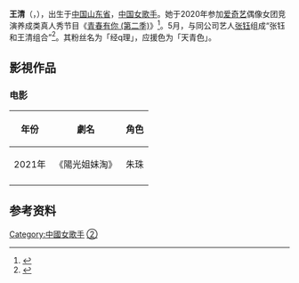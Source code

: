 {{艺人
| 姓名 = 王清
| 类型 = 女歌手
| 图片 = 
| 图片尺寸 = 
| 罗马拼音 = Wáng Qīng
| 英文名 = Yvonne Wang  
| 昵称 = 小王、二妮子
| 国籍 = {{PRC}}
| 民族 = 
| 籍貫 = [[山东省|山东省]]
| 出生日期 = {{birth date and age|1997|1|28}}
| 出生地點 = {{CHN}}[[山东省|山东省]]
| 职业 = [[歌手|歌手]]
| 语言 = [[普通话|普通话]]
| 教育程度 = 
| 母校 = 
| 音乐类型 = [[中文流行音乐|中文流行音乐]]
| 出道地点 = [[中国|中国]]
| 出道作品 = 
| 代表作品 = {{plainlist|
* '''音乐'''：{{ubl|《YES! OK!》}}
* '''综艺'''：{{ubl|《[[青春有你_(第二季)|青春有你 (第二季)]]》}}
}}
| 活跃年代 = 2020年至今
| 唱片公司 = 
| 经纪公司 = {{plainlist|
* 大王娱乐（2020年至今）
}}
| 相关团体 = 张钰和王清组合
}}

'''王清'''（{{lang-en|Yvonne Wang}}，{{bd|1997年|1月28日|catIdx=Wang, Qing}}），出生于[[中国|中国]][[山东省|山东省]]，[[中国|中国]][[女歌手|女歌手]]。她于2020年参加[[爱奇艺|爱奇艺]]偶像女团竞演养成类真人秀节目《[[青春有你_(第二季)|青春有你 (第二季)]]》<ref>{{cite news |title=组图：暖心又绅士！蔡徐坤用打火机代替蜡烛为王清庆生 |url=http://slide.ent.sina.com.cn/z/v/slide_4_704_335541.html#p=1 |accessdate=2020-12-01 |work=新浪娱乐 |publisher=新浪网 |date=2020-03-17 |archive-date=2020-12-01 |archive-url=https://web.archive.org/web/20201201040749/http://slide.ent.sina.com.cn/z/v/slide_4_704_335541.html#p=1 |dead-url=no }}</ref>。5月，与同公司艺人[[张钰_(歌手)|张钰]]组成“张钰和王清组合”<ref>{{cite news |title=《青春有你2》张钰、王清组合成团！ 团名超简单搞笑 |url=https://xuan.com.my/xuan-entertainment/article/40493/%E9%9D%92%E6%98%A5%E6%9C%89%E4%BD%A02-%E5%BC%A0%E9%92%B0-%E7%8E%8B%E6%B8%85%E7%BB%84%E5%90%88%E6%88%90%E5%9B%A2-%E5%9B%A2%E5%90%8D%E8%B6%85%E7%AE%80%E5%8D%95%E6%90%9E%E7%AC%91 |accessdate=2020-12-01 |work=XUAN |date=2020-06-27 |archive-date=2020-12-01 |archive-url=https://web.archive.org/web/20201201040812/https://xuan.com.my/xuan-entertainment/article/40493/%E9%9D%92%E6%98%A5%E6%9C%89%E4%BD%A02-%E5%BC%A0%E9%92%B0-%E7%8E%8B%E6%B8%85%E7%BB%84%E5%90%88%E6%88%90%E5%9B%A2-%E5%9B%A2%E5%90%8D%E8%B6%85%E7%AE%80%E5%8D%95%E6%90%9E%E7%AC%91 |dead-url=no }}</ref>。其粉丝名为「经q理」，应援色为「天青色」。

== 影視作品 ==
===电影===
{|class="wikitable" 
!年份
!劇名
!角色
|-
|2021年
|《陽光姐妹淘》
|朱珠
|-

|}

== 参考资料 ==
{{reflist}}

{{青春有你 (第二季)}}

[[Category:中國女歌手|Category:中國女歌手]]
[[Category:青春有你第二季选手|②]]